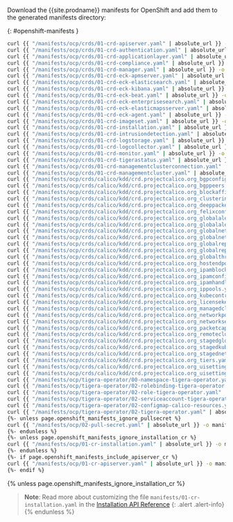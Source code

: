 Download the {{site.prodname}} manifests for OpenShift and add them to the generated manifests directory:

[comment]: # (openshift-manifests div id below is used by release-scripts/generate-ocp-manifests.py to generate ocp archive)

{: #openshift-manifests }
```bash
curl {{ "/manifests/ocp/crds/01-crd-apiserver.yaml" | absolute_url }} -o manifests/01-crd-apiserver.yaml
curl {{ "/manifests/ocp/crds/01-crd-authentication.yaml" | absolute_url }} -o manifests/01-crd-authentication.yaml
curl {{ "/manifests/ocp/crds/01-crd-applicationlayer.yaml" | absolute_url }} -o manifests/01-crd-applicationlayer.yaml
curl {{ "/manifests/ocp/crds/01-crd-compliance.yaml" | absolute_url }} -o manifests/01-crd-compliance.yaml
curl {{ "/manifests/ocp/crds/01-crd-manager.yaml" | absolute_url }} -o manifests/01-crd-manager.yaml
curl {{ "/manifests/ocp/crds/01-crd-eck-apmserver.yaml" | absolute_url }} -o manifests/01-crd-eck-apmserver.yaml
curl {{ "/manifests/ocp/crds/01-crd-eck-elasticsearch.yaml" | absolute_url }} -o manifests/01-crd-eck-elasticsearch.yaml
curl {{ "/manifests/ocp/crds/01-crd-eck-kibana.yaml" | absolute_url }} -o manifests/01-crd-eck-kibana.yaml
curl {{ "/manifests/ocp/crds/01-crd-eck-beat.yaml" | absolute_url }} -o manifests/01-crd-eck-beat.yaml
curl {{ "/manifests/ocp/crds/01-crd-eck-enterprisesearch.yaml" | absolute_url }} -o manifests/01-crd-eck-enterprisesearch.yaml
curl {{ "/manifests/ocp/crds/01-crd-eck-elasticmapsserver.yaml" | absolute_url }} -o manifests/01-crd-eck-elasticmapsserver.yaml
curl {{ "/manifests/ocp/crds/01-crd-eck-agent.yaml" | absolute_url }} -o manifests/01-crd-eck-agent.yaml
curl {{ "/manifests/ocp/crds/01-crd-imageset.yaml" | absolute_url }} -o manifests/01-crd-imageset.yaml
curl {{ "/manifests/ocp/crds/01-crd-installation.yaml" | absolute_url }} -o manifests/01-crd-installation.yaml
curl {{ "/manifests/ocp/crds/01-crd-intrusiondetection.yaml" | absolute_url }} -o manifests/01-crd-intrusiondetection.yaml
curl {{ "/manifests/ocp/crds/01-crd-logstorage.yaml" | absolute_url }} -o manifests/01-crd-logstorage.yaml
curl {{ "/manifests/ocp/crds/01-crd-logcollector.yaml" | absolute_url }} -o manifests/01-crd-logcollector.yaml
curl {{ "/manifests/ocp/crds/01-crd-monitor.yaml" | absolute_url }} -o manifests/01-crd-monitor.yaml
curl {{ "/manifests/ocp/crds/01-crd-tigerastatus.yaml" | absolute_url }} -o manifests/01-crd-tigerastatus.yaml
curl {{ "/manifests/ocp/crds/01-crd-managementclusterconnection.yaml" | absolute_url }} -o manifests/01-crd-managementclusterconnection.yaml
curl {{ "/manifests/ocp/crds/01-crd-managementcluster.yaml" | absolute_url }} -o manifests/01-crd-managementcluster.yaml
curl {{ "/manifests/ocp/crds/calico/kdd/crd.projectcalico.org_bgpconfigurations.yaml" | absolute_url }} -o manifests/crd.projectcalico.org_bgpconfigurations.yaml 
curl {{ "/manifests/ocp/crds/calico/kdd/crd.projectcalico.org_bgppeers.yaml" | absolute_url }} -o manifests/crd.projectcalico.org_bgppeers.yaml 
curl {{ "/manifests/ocp/crds/calico/kdd/crd.projectcalico.org_blockaffinities.yaml" | absolute_url }} -o manifests/crd.projectcalico.org_blockaffinities.yaml 
curl {{ "/manifests/ocp/crds/calico/kdd/crd.projectcalico.org_clusterinformations.yaml" | absolute_url }} -o manifests/crd.projectcalico.org_clusterinformations.yaml 
curl {{ "/manifests/ocp/crds/calico/kdd/crd.projectcalico.org_deeppacketinspections.yaml" | absolute_url }} -o manifests/crd.projectcalico.org_deeppacketinspections.yaml 
curl {{ "/manifests/ocp/crds/calico/kdd/crd.projectcalico.org_felixconfigurations.yaml" | absolute_url }} -o manifests/crd.projectcalico.org_felixconfigurations.yaml 
curl {{ "/manifests/ocp/crds/calico/kdd/crd.projectcalico.org_globalalerts.yaml" | absolute_url }} -o manifests/crd.projectcalico.org_globalalerts.yaml 
curl {{ "/manifests/ocp/crds/calico/kdd/crd.projectcalico.org_globalalerttemplates.yaml" | absolute_url }} -o manifests/crd.projectcalico.org_globalalerttemplates.yaml 
curl {{ "/manifests/ocp/crds/calico/kdd/crd.projectcalico.org_globalnetworkpolicies.yaml" | absolute_url }} -o manifests/crd.projectcalico.org_globalnetworkpolicies.yaml 
curl {{ "/manifests/ocp/crds/calico/kdd/crd.projectcalico.org_globalnetworksets.yaml" | absolute_url }} -o manifests/crd.projectcalico.org_globalnetworksets.yaml 
curl {{ "/manifests/ocp/crds/calico/kdd/crd.projectcalico.org_globalreports.yaml" | absolute_url }} -o manifests/crd.projectcalico.org_globalreports.yaml 
curl {{ "/manifests/ocp/crds/calico/kdd/crd.projectcalico.org_globalreporttypes.yaml" | absolute_url }} -o manifests/crd.projectcalico.org_globalreporttypes.yaml 
curl {{ "/manifests/ocp/crds/calico/kdd/crd.projectcalico.org_globalthreatfeeds.yaml" | absolute_url }} -o manifests/crd.projectcalico.org_globalthreatfeeds.yaml 
curl {{ "/manifests/ocp/crds/calico/kdd/crd.projectcalico.org_hostendpoints.yaml" | absolute_url }} -o manifests/crd.projectcalico.org_hostendpoints.yaml 
curl {{ "/manifests/ocp/crds/calico/kdd/crd.projectcalico.org_ipamblocks.yaml" | absolute_url }} -o manifests/crd.projectcalico.org_ipamblocks.yaml 
curl {{ "/manifests/ocp/crds/calico/kdd/crd.projectcalico.org_ipamconfigs.yaml" | absolute_url }} -o manifests/crd.projectcalico.org_ipamconfigs.yaml 
curl {{ "/manifests/ocp/crds/calico/kdd/crd.projectcalico.org_ipamhandles.yaml" | absolute_url }} -o manifests/crd.projectcalico.org_ipamhandles.yaml 
curl {{ "/manifests/ocp/crds/calico/kdd/crd.projectcalico.org_ippools.yaml" | absolute_url }} -o manifests/crd.projectcalico.org_ippools.yaml 
curl {{ "/manifests/ocp/crds/calico/kdd/crd.projectcalico.org_kubecontrollersconfigurations.yaml" | absolute_url }} -o manifests/crd.projectcalico.org_kubecontrollersconfigurations.yaml 
curl {{ "/manifests/ocp/crds/calico/kdd/crd.projectcalico.org_licensekeys.yaml" | absolute_url }} -o manifests/crd.projectcalico.org_licensekeys.yaml 
curl {{ "/manifests/ocp/crds/calico/kdd/crd.projectcalico.org_managedclusters.yaml" | absolute_url }} -o manifests/crd.projectcalico.org_managedclusters.yaml 
curl {{ "/manifests/ocp/crds/calico/kdd/crd.projectcalico.org_networkpolicies.yaml" | absolute_url }} -o manifests/crd.projectcalico.org_networkpolicies.yaml 
curl {{ "/manifests/ocp/crds/calico/kdd/crd.projectcalico.org_networksets.yaml" | absolute_url }} -o manifests/crd.projectcalico.org_networksets.yaml 
curl {{ "/manifests/ocp/crds/calico/kdd/crd.projectcalico.org_packetcaptures.yaml" | absolute_url }} -o manifests/crd.projectcalico.org_packetcaptures.yaml 
curl {{ "/manifests/ocp/crds/calico/kdd/crd.projectcalico.org_remoteclusterconfigurations.yaml" | absolute_url }} -o manifests/crd.projectcalico.org_remoteclusterconfigurations.yaml 
curl {{ "/manifests/ocp/crds/calico/kdd/crd.projectcalico.org_stagedglobalnetworkpolicies.yaml" | absolute_url }} -o manifests/crd.projectcalico.org_stagedglobalnetworkpolicies.yaml 
curl {{ "/manifests/ocp/crds/calico/kdd/crd.projectcalico.org_stagedkubernetesnetworkpolicies.yaml" | absolute_url }} -o manifests/crd.projectcalico.org_stagedkubernetesnetworkpolicies.yaml 
curl {{ "/manifests/ocp/crds/calico/kdd/crd.projectcalico.org_stagednetworkpolicies.yaml" | absolute_url }} -o manifests/crd.projectcalico.org_stagednetworkpolicies.yaml 
curl {{ "/manifests/ocp/crds/calico/kdd/crd.projectcalico.org_tiers.yaml" | absolute_url }} -o manifests/crd.projectcalico.org_tiers.yaml
curl {{ "/manifests/ocp/crds/calico/kdd/crd.projectcalico.org_uisettings.yaml" | absolute_url }} -o manifests/crd.projectcalico.org_uisettings.yaml
curl {{ "/manifests/ocp/crds/calico/kdd/crd.projectcalico.org_uisettingsgroups.yaml" | absolute_url }} -o manifests/crd.projectcalico.org_uisettingsgroups.yaml
curl {{ "/manifests/ocp/tigera-operator/00-namespace-tigera-operator.yaml" | absolute_url }} -o manifests/00-namespace-tigera-operator.yaml
curl {{ "/manifests/ocp/tigera-operator/02-rolebinding-tigera-operator.yaml" | absolute_url }} -o manifests/02-rolebinding-tigera-operator.yaml
curl {{ "/manifests/ocp/tigera-operator/02-role-tigera-operator.yaml" | absolute_url }} -o manifests/02-role-tigera-operator.yaml
curl {{ "/manifests/ocp/tigera-operator/02-serviceaccount-tigera-operator.yaml" | absolute_url }} -o manifests/02-serviceaccount-tigera-operator.yaml
curl {{ "/manifests/ocp/tigera-operator/02-configmap-calico-resources.yaml" | absolute_url }} -o manifests/02-configmap-calico-resources.yaml
curl {{ "/manifests/ocp/tigera-operator/02-tigera-operator.yaml" | absolute_url }} -o manifests/02-tigera-operator.yaml
{%- unless page.openshift_manifests_ignore_pullsecret %}
curl {{ "/manifests/ocp/02-pull-secret.yaml" | absolute_url }} -o manifests/02-pull-secret.yaml
{%- endunless %}
{%- unless page.openshift_manifests_ignore_installation_cr %}
curl {{ "/manifests/ocp/01-cr-installation.yaml" | absolute_url }} -o manifests/01-cr-installation.yaml
{%- endunless %}
{%- if page.openshift_manifests_include_apiserver_cr %}
curl {{ "/manifests/ocp/01-cr-apiserver.yaml" | absolute_url }} -o manifests/01-cr-apiserver.yaml
{%- endif %}
```
{% unless page.openshift_manifests_ignore_installation_cr %}
> **Note**: Read more about customizing the file `manifests/01-cr-installation.yaml` in the [Installation API Reference]({{site.baseurl}}/reference/installation/api#operator.tigera.io/v1.Installation)
{: .alert .alert-info}
{% endunless %}
